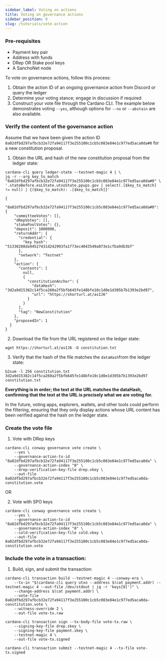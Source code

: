```yaml
---
sidebar_label: Voting on actions
title: Voting on governance actions
sidebar_position: 9
slug: /tutorials/vote-action
---
```


### Pre-requisites

* Payment key pair
* Address with funds
* DRep OR Stake pool keys
* A SanchoNet node

To vote on governance actions, follow this process:

1. Obtain the action ID of an ongoing governance action from Discord or query the ledger
2. Determine your voting stance; engage in discussion if required
3. Construct your vote file through the Cardano CLI. The example below demonstrates voting `--yes`, although options for `--no` or `--abstain` are also available.

### Verify the content of the governance action

Assume that we have been given the action ID `8a02dfbd297afbcb32e72fa94117f3e255100c1cb5c083e84e1c977ed5aca0da#0` for a new constitution proposal.

1. Obtain the URL and hash of the new constitution proposal from the ledger state:

````
cardano-cli query ledger-state --testnet-magic 4 | \
jq -r --arg key_to_match "8a02dfbd297afbcb32e72fa94117f3e255100c1cb5c083e84e1c977ed5aca0da#0" \
'.stateBefore.esLState.utxoState.ppups.gov | select(.[$key_to_match] != null) | {($key_to_match): .[$key_to_match]}'
````
````
{
  "8a02dfbd297afbcb32e72fa94117f3e255100c1cb5c083e84e1c977ed5aca0da#0": {
    "committeeVotes": [],
    "dRepVotes": [],
    "stakePoolVotes": {},
    "deposit": 1000000,
    "returnAddr": {
      "credential": {
        "key hash": "51330288da94527431d242993fa1f73ec4043549a073e1cfba9db3bf"
      },
      "network": "Testnet"
    },
    "action": {
      "contents": [
        null,
        {
          "constitutionAnchor": {
            "dataHash": "3d2a9d15382c14f5ca260a2f5bfb645fe148bfe10c1d0e1d305b7b1393e2bd97",
            "url": "https://shorturl.at/asIJ6"
          }
        }
      ],
      "tag": "NewConstitution"
    },
    "proposedIn": 1
  }
}
````
2. Download the file from the URL registered on the ledger state:

````
wget https://shorturl.at/asIJ6 -O constitution.txt
````

3. Verify that the hash of the file matches the `dataHash`from the ledger state:

````
b2sum -l 256 constitution.txt
3d2a9d15382c14f5ca260a2f5bfb645fe148bfe10c1d0e1d305b7b1393e2bd97  constitution.txt
````

**Everything is in order; the text at the URL matches the dataHash, confirming that the text at the URL is precisely what we are voting for.**

In the future, voting apps, explorers, wallets, and other tools could perform the filtering, ensuring that they only display actions whose URL content has been verified against the hash on the ledger state.

### Create the vote file

1. Vote with DRep keys

```
cardano-cli conway governance vote create \
    --yes \
    --governance-action-tx-id "8a02dfbd297afbcb32e72fa94117f3e255100c1cb5c083e84e1c977ed5aca0da" \
    --governance-action-index "0" \
    --drep-verification-key-file drep.vkey \
    --out-file 8a02dfbd297afbcb32e72fa94117f3e255100c1cb5c083e84e1c977ed5aca0da-constitution.vote
```

OR

2. Vote with SPO keys

```
cardano-cli conway governance vote create \
    --yes \
    --governance-action-tx-id "8a02dfbd297afbcb32e72fa94117f3e255100c1cb5c083e84e1c977ed5aca0da" \
    --governance-action-index "0" \
    --cold-verification-key-file cold.vkey \
    --out-file 8a02dfbd297afbcb32e72fa94117f3e255100c1cb5c083e84e1c977ed5aca0da-constitution.vote
```

### Include the vote in a transaction:

1. Build, sign, and submit the transaction:

```
cardano-cli transaction build --testnet-magic 4 --conway-era \
    --tx-in "$(cardano-cli query utxo --address $(cat payment.addr) --testnet-magic 4 --out-file /dev/stdout | jq -r 'keys[0]')" \
    --change-address $(cat payment.addr) \
    --vote-file 8a02dfbd297afbcb32e72fa94117f3e255100c1cb5c083e84e1c977ed5aca0da-constitution.vote \
    --witness-override 2 \
    --out-file vote-tx.raw
```
```
cardano-cli transaction sign --tx-body-file vote-tx.raw \
    --signing-key-file drep.skey \
    --signing-key-file payment.skey \
    --testnet-magic 4 \
    --out-file vote-tx.signed
```

```
cardano-cli transaction submit --testnet-magic 4 --tx-file vote-tx.signed
```
